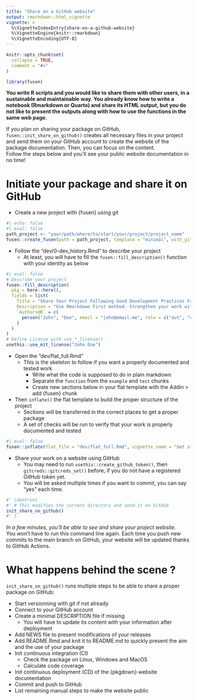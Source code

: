 ```yaml
---
title: "Share on a GitHub website"
output: rmarkdown::html_vignette
vignette: >
  %\VignetteIndexEntry{share-on-a-github-website}
  %\VignetteEngine{knitr::rmarkdown}
  %\VignetteEncoding{UTF-8}
---
```


```r
knitr::opts_chunk$set(
  collapse = TRUE,
  comment = "#>"
)
```

```r
library(fusen)
```

<!-- WARNING - This vignette is generated by {fusen} from dev/flat_init_share_on_github.Rmd: do not edit by hand -->

**You write R scripts and you would like to share them with other users, in a sustainable and maintainable way. You already know how to write a notebook (Rmarkdown or Quarto) and share its HTML output, but you do not like to present the outputs along with how to use the functions in the same web page.**

If you plan on sharing your package on GitHub, `fusen::init_share_on_github()` creates all necessary files in your project and send them on your GitHub account to create the website of the package documentation. 
Then, you can focus on the content.  
Follow the steps below and you'll see your public website documentation in no time!


# Initiate your package and share it on GitHub

- Create a new project with {fusen} using git

```r
#| echo: false
#| eval: false
path_project <- "your/path/where/to/start/your/project/project_name"
fusen::create_fusen(path = path_project, template = "minimal", with_git = TRUE, open = TRUE)
```

- Follow the "dev/0-dev_history.Rmd" to describe your project
  + At least, you will have to fill the `fusen::fill_description()` function with your identity as below

```r
#| eval: false
# Describe your project
fusen::fill_description(
  pkg = here::here(),
  fields = list(
    Title = "Share Your Project Following Good Development Practices From a Rmarkdown File",
    Description = "Use Rmarkdown First method. Strengthen your work with documentation and tests. Everything can be set from a Rmarkdown file in your project.",
    `Authors@R` = c(
      person("John", "Doe", email = "john@email.me", role = c("aut", "cre"), comment = c(ORCID = "0000-0000-0000-0000"))
    )
  )
)
# Define License with use_*_license()
usethis::use_mit_license("John Doe")
```

- Open the "dev/flat_full.Rmd"
  + This is the skeleton to follow if you want a properly documented and tested work
    + Write what the code is supposed to do in plain markdown
    + Separate the `function` from the `example` and `test` chunks
    + Create new sections below in your flat template with the Addin > add {fusen} chunk
- Then `inflate()` the flat template to build the proper structure of the project
    + Sections will be transferred in the correct places to get a proper package
    + A set of checks will be run to verify that your work is properly documented and tested

```r
#| eval: false
fusen::inflate(flat_file = "dev/flat_full.Rmd", vignette_name = "Get started")
```

- Share your work on a website using GitHub
  + You may need to run `usethis::create_github_token()`, then `gitcreds::gitcreds_set()` before, if you do not have a registered GitHub token yet.
  + You will be asked multiple times if you want to commit, you can say "yes" each time.


```r
#' \dontrun{
#' # This modifies the current directory and send it on GitHub
init_share_on_github()
#' }
```

_In a few minutes, you'll be able to see and share your project website._  
You won't have to run this command line again. 
Each time you push new commits to the main branch on GitHub, your website will be updated thanks to GitHub Actions.


# What happens behind the scene ?

`init_share_on_github()` runs multiple steps to be able to share a proper package on GitHub:

- Start versionning with git if not already
- Connect to your GitHub account
- Create a minimal DESCRIPTION file if missing
  + You will have to update its content with your information after deployment
- Add NEWS file to present modifications of your releases
- Add README.Rmd and knit it to README.md to quickly present the aim and the use of your package
- Init continuous integration (CI)
  + Check the package on Linux, Windows and MacOS
  + Calculate code coverage
- Init continuous deployment (CD) of the {pkgdown} website documentation
- Commit and push to GitHub
- List remaining manual steps to make the website public



